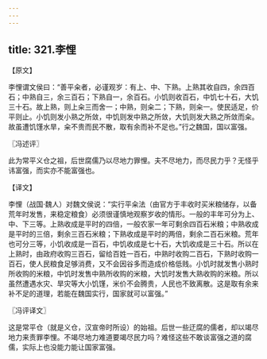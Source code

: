 ```yaml
---
---
---
```

title: 321.李悝
---



【原文】

李悝谓文侯曰：“善平籴者，必谨观岁：有上、中、下熟。上熟其收自四，余四百石；中熟自三，余三百石；下熟自一，余百石。小饥则收百石，中饥七十石，大饥三十石。故上熟，则上籴三而舍一；中熟，则籴二；下熟，则籴一。使民适足，价平则止。小饥则发小熟之所敛，中饥则发中熟之所敛，大饥则发大熟之所敛而籴。故虽遭饥馑水旱，籴不贵而民不散，取有余而补不足也。”行之魏国，国以富强。

〖冯述评〗

此为常平义仓之祖，后世腐儒乃以尽地力罪悝。夫不尽地力，而尽民力乎？无怪乎讳富强，而实亦不能富强也。

【译文】

李悝（战国·魏人）对魏文侯说：“实行平籴法（由官方于丰收时买米粮储存，以备荒年时发售，来稳定粮食）必须很谨慎地观察岁收的情形。一般的丰年可分为上、中、下三等。上熟收成是平时的四倍，一般农家一年可剩余四百石米粮；中熟收成是平时的三倍，剩余三百石米粮；下熟收成是平时的两倍，剩余二百石米粮。荒年也可分三等，小饥收成是一百石，中饥收成是七十石，大饥收成是三十石。所以在上熟时，由政府收购三百石，留给百姓一百石，中熟时收购二百石，下熟时收购一百石，使人民粮食足够消费，又不会因谷多而造成价格低贱。小饥时就发售小熟时所收购的米粮，中饥时发售中熟所收购的米粮，大饥时发售大熟收购的米粮。所以虽然遭遇水灾、旱灾等大小饥馑，米价不会腾贵，人民也不致离散。这是取有余来补不足的道理，若能在魏国实行，国家就可以富强。”

〖冯评译文〗

这是常平仓（就是义仓，汉宣帝时所设）的始祖。后世一些迂腐的儒者，却以竭尽地力来责罪李悝。不竭尽地力难道要竭尽民力吗？难怪这些不敢谈富强之道的腐儒，实际上也没能力能让国家富强。
